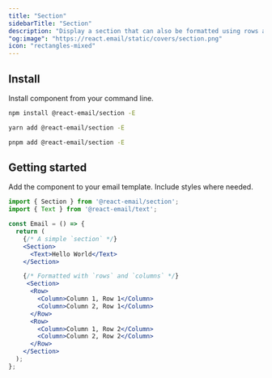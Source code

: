 ```yaml
---
title: "Section"
sidebarTitle: "Section"
description: "Display a section that can also be formatted using rows and columns."
"og:image": "https://react.email/static/covers/section.png"
icon: "rectangles-mixed"
---
```


## Install

Install component from your command line.

<CodeGroup>

```sh npm
npm install @react-email/section -E
```

```sh yarn
yarn add @react-email/section -E
```

```sh pnpm
pnpm add @react-email/section -E
```

</CodeGroup>

## Getting started

Add the component to your email template. Include styles where needed.

```jsx
import { Section } from '@react-email/section';
import { Text } from '@react-email/text';

const Email = () => {
  return (
    {/* A simple `section` */}
    <Section>
      <Text>Hello World</Text>
    </Section>

    {/* Formatted with `rows` and `columns` */}
     <Section>
      <Row>
        <Column>Column 1, Row 1</Column>
        <Column>Column 2, Row 1</Column>
      </Row>
      <Row>
        <Column>Column 1, Row 2</Column>
        <Column>Column 2, Row 2</Column>
      </Row>
    </Section>
  );
};
```

<Snippet file="support.mdx" />
